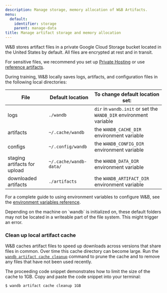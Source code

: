 ```yaml
---
description: Manage storage, memory allocation of W&B Artifacts.
menu:
  default:
    identifier: storage
    parent: manage-data
title: Manage artifact storage and memory allocation
---
```


W&B stores artifact files in a private Google Cloud Storage bucket located in the United States by default. All files are encrypted at rest and in transit.

For sensitive files, we recommend you set up [Private Hosting](/platform/hosting/) or use [reference artifacts](/models/artifacts/track-external-files/).

During training, W&B locally saves logs, artifacts, and configuration files in the following local directories:

| File | Default location | To change default location set: |
| ---- | ---------------- | ------------------------------- |
| logs | `./wandb` | `dir` in `wandb.init` or set the `WANDB_DIR` environment variable |
| artifacts | `~/.cache/wandb` | the `WANDB_CACHE_DIR` environment variable |
| configs | `~/.config/wandb` | the `WANDB_CONFIG_DIR` environment variable |
| staging artifacts for upload  | `~/.cache/wandb-data/` | the `WANDB_DATA_DIR` environment variable |
| downloaded artifacts | `./artifacts` | the `WANDB_ARTIFACT_DIR` environment variable |

For a complete guide to using environment variables to configure W&B, see the [environment variables reference](/models/track/environment-variables/).

<Warning>
Depending on the machine on `wandb` is initialized on, these default folders may not be located in a writeable part of the file system. This might trigger an error.
</Warning>

### Clean up local artifact cache

W&B caches artifact files to speed up downloads across versions that share files in common. Over time this cache directory can become large. Run the [`wandb artifact cache cleanup`](/models/ref/cli/wandb-artifact/wandb-artifact-cache/) command to prune the cache and to remove any files that have not been used recently.

The proceeding code snippet demonstrates how to limit the size of the cache to 1GB. Copy and paste the code snippet into your terminal:

```bash
$ wandb artifact cache cleanup 1GB
```
